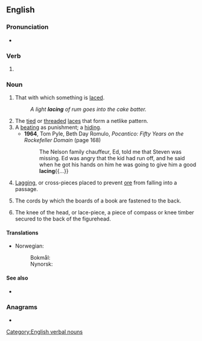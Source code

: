 ==English==

===Pronunciation===
* {{IPA|/ˈleɪsɪŋ/|lang=en}}

===Verb===
{{head|en|present participle}}

# {{present participle of|lace|lang=en|nocat=1}}

===Noun===
{{en-noun}}

# That with which something is [[lace]]d.
#: ''A light '''lacing''' of rum goes into the cake batter.''
# The [[tied]] or [[threaded]] [[lace]]s that form a netlike pattern.
# A [[beating]] as punishment; a [[hiding]].
#* '''1964''', Tom Pyle, ‎Beth Day Romulo, ''Pocantico: Fifty Years on the Rockefeller Domain'' (page 168)
#*: The Nelson family chauffeur, Ed, told me that Steven was missing. Ed was angry that the kid had run off, and he said when he got his hands on him he was going to give him a good '''lacing'''{{...}}
# {{lb|en|mining}} [[lagging|Lagging]], or cross-pieces placed to prevent [[ore]] from falling into a passage.
# {{lb|en|bookbinding}} The cords by which the boards of a book are fastened to the back.
# {{lb|en|shipbuilding}} The knee of the head, or lace-piece, a piece of compass or knee timber secured to the back of the figurehead.

====Translations====
{{trans-top|(tied or threaded) laces}}
* Norwegian:
*: Bokmål: {{t|nb|snøring|m|f}}
*: Nynorsk: {{t|nn|snøring|f}}
{{trans-mid}}
{{trans-bottom}}

====See also====
* {{l|en|shoelace}}

===Anagrams===
* {{anagrams|en|a=acgiln|Anglic}}

[[Category:English verbal nouns]]